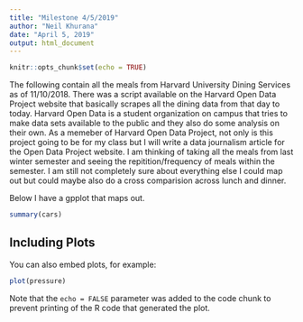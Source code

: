 ```yaml
---
title: "Milestone 4/5/2019"
author: "Neil Khurana"
date: "April 5, 2019"
output: html_document
---
```


```r
knitr::opts_chunk$set(echo = TRUE)
```

The following contain all the meals from Harvard University Dining Services as of 11/10/2018. There was a script available on the Harvard Open Data Project website that basically scrapes all the dining data from that day to today. Harvard Open Data is a student organization on campus that tries to make data sets available to the public and they also do some analysis on their own. As a memeber of Harvard Open Data Project, not only is this project going to be for my class but I will write a data journalism article for the Open Data Project website. I am thinking of taking all the meals from last winter semester and seeing the repitition/frequency of meals within the semester. I am still not completely sure about everything else I could map out but could maybe also do a cross comparision across lunch and dinner.   

Below I have a gpplot that maps out. 

```r
summary(cars)
```

## Including Plots

You can also embed plots, for example:

```r
plot(pressure)
```

Note that the `echo = FALSE` parameter was added to the code chunk to prevent printing of the R code that generated the plot.
